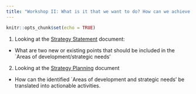 ```yaml
---
title: "Workshop II: What is it that we want to do? How can we achieve it?"
---
```


```r
knitr::opts_chunk$set(echo = TRUE)
```

1. Looking at the [Strategy Statement](https://liveuclac.sharepoint.com/:b:/s/PoliticalScienceDepartmentalResearchCommittee/EZswjHySyP5Bgkq9qmxZln0BLMzgL-K6d4Kto0CdprwRLw?e=odwUNC) document:
  * What are two new or existing points that should be included in the `Areas of development/strategic needs'

2. Looking at the [Strategy Planning](https://liveuclac.sharepoint.com/:b:/s/PoliticalScienceDepartmentalResearchCommittee/ESK7CbXnf1NAmBHOIL9qN2QBk4Y6PYgwSHQqCI48CWWKkA?e=gf9CTq) document
  * How can the identified `Areas of development and strategic needs' be translated into actionable activities. 